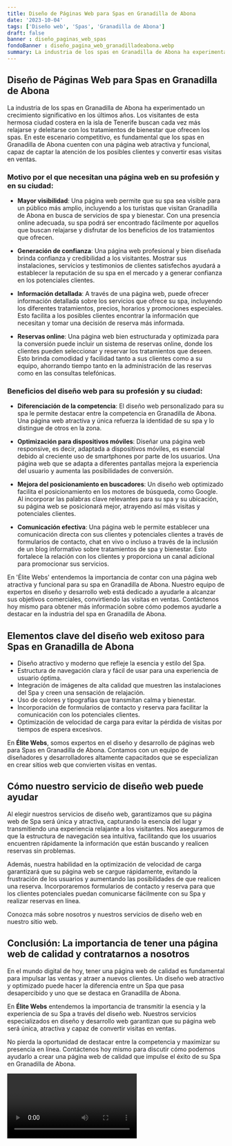 ```yaml
---
title: Diseño de Páginas Web para Spas en Granadilla de Abona
date: '2023-10-04'
tags: ['Diseño web', 'Spas', 'Granadilla de Abona']
draft: false
banner : diseño_paginas_web_spas
fondoBanner : diseño_pagina_web_granadilladeabona.webp
summary: La industria de los spas en Granadilla de Abona ha experimentado un crecimiento significativo en los últimos años. Los visitantes de esta hermosa ciudad costera en la isla de Tenerife buscan cada vez más relajarse y deleitarse con los tratamientos de bienestar que ofrecen los spas. En este escenario competitivo, es fundamental que los spas en Granadilla de Abona cuenten con una página web atractiva y funcional, capaz de captar la atención de los posibles clientes y convertir esas visitas en ventas.
---
```


## **Diseño de Páginas Web para Spas en Granadilla de Abona**

La industria de los spas en Granadilla de Abona ha experimentado un crecimiento significativo en los últimos años. Los visitantes de esta hermosa ciudad costera en la isla de Tenerife buscan cada vez más relajarse y deleitarse con los tratamientos de bienestar que ofrecen los spas. En este escenario competitivo, es fundamental que los spas en Granadilla de Abona cuenten con una página web atractiva y funcional, capaz de captar la atención de los posibles clientes y convertir esas visitas en ventas.

### **Motivo por el que necesitan una página web en su profesión y en su ciudad:**

- **Mayor visibilidad**: Una página web permite que su spa sea visible para un público más amplio, incluyendo a los turistas que visitan Granadilla de Abona en busca de servicios de spa y bienestar. Con una presencia online adecuada, su spa podrá ser encontrado fácilmente por aquellos que buscan relajarse y disfrutar de los beneficios de los tratamientos que ofrecen.

- **Generación de confianza**: Una página web profesional y bien diseñada brinda confianza y credibilidad a los visitantes. Mostrar sus instalaciones, servicios y testimonios de clientes satisfechos ayudará a establecer la reputación de su spa en el mercado y a generar confianza en los potenciales clientes.

- **Información detallada**: A través de una página web, puede ofrecer información detallada sobre los servicios que ofrece su spa, incluyendo los diferentes tratamientos, precios, horarios y promociones especiales. Esto facilita a los posibles clientes encontrar la información que necesitan y tomar una decisión de reserva más informada.

- **Reservas online**: Una página web bien estructurada y optimizada para la conversión puede incluir un sistema de reservas online, donde los clientes pueden seleccionar y reservar los tratamientos que deseen. Esto brinda comodidad y facilidad tanto a sus clientes como a su equipo, ahorrando tiempo tanto en la administración de las reservas como en las consultas telefónicas.

### **Beneficios del diseño web para su profesión y su ciudad:**

- **Diferenciación de la competencia**: El diseño web personalizado para su spa le permite destacar entre la competencia en Granadilla de Abona. Una página web atractiva y única refuerza la identidad de su spa y lo distingue de otros en la zona.

- **Optimización para dispositivos móviles**: Diseñar una página web responsive, es decir, adaptada a dispositivos móviles, es esencial debido al creciente uso de smartphones por parte de los usuarios. Una página web que se adapta a diferentes pantallas mejora la experiencia del usuario y aumenta las posibilidades de conversión.

- **Mejora del posicionamiento en buscadores**: Un diseño web optimizado facilita el posicionamiento en los motores de búsqueda, como Google. Al incorporar las palabras clave relevantes para su spa y su ubicación, su página web se posicionará mejor, atrayendo así más visitas y potenciales clientes.

- **Comunicación efectiva**: Una página web le permite establecer una comunicación directa con sus clientes y potenciales clientes a través de formularios de contacto, chat en vivo o incluso a través de la inclusión de un blog informativo sobre tratamientos de spa y bienestar. Esto fortalece la relación con los clientes y proporciona un canal adicional para promocionar sus servicios.

En 'Élite Webs' entendemos la importancia de contar con una página web atractiva y funcional para su spa en Granadilla de Abona. Nuestro equipo de expertos en diseño y desarrollo web está dedicado a ayudarle a alcanzar sus objetivos comerciales, convirtiendo las visitas en ventas. Contáctenos hoy mismo para obtener más información sobre cómo podemos ayudarle a destacar en la industria del spa en Granadilla de Abona.

<GifSeo />

<Cta />

## Elementos clave del diseño web exitoso para Spas en Granadilla de Abona

- Diseño atractivo y moderno que refleje la esencia y estilo del Spa.
- Estructura de navegación clara y fácil de usar para una experiencia de usuario óptima.
- Integración de imágenes de alta calidad que muestren las instalaciones del Spa y creen una sensación de relajación.
- Uso de colores y tipografías que transmitan calma y bienestar.
- Incorporación de formularios de contacto y reserva para facilitar la comunicación con los potenciales clientes.
- Optimización de velocidad de carga para evitar la pérdida de visitas por tiempos de espera excesivos.

En **Élite Webs**, somos expertos en el diseño y desarrollo de páginas web para Spas en Granadilla de Abona. Contamos con un equipo de diseñadores y desarrolladores altamente capacitados que se especializan en crear sitios web que convierten visitas en ventas.

## Cómo nuestro servicio de diseño web puede ayudar

Al elegir nuestros servicios de diseño web, garantizamos que su página web de Spa será única y atractiva, capturando la esencia del lugar y transmitiendo una experiencia relajante a los visitantes. Nos aseguramos de que la estructura de navegación sea intuitiva, facilitando que los usuarios encuentren rápidamente la información que están buscando y realicen reservas sin problemas.

Además, nuestra habilidad en la optimización de velocidad de carga garantizará que su página web se cargue rápidamente, evitando la frustración de los usuarios y aumentando las posibilidades de que realicen una reserva. Incorporaremos formularios de contacto y reserva para que los clientes potenciales puedan comunicarse fácilmente con su Spa y realizar reservas en línea.

Conozca más sobre nosotros y nuestros servicios de diseño web en nuestro sitio web.

## Conclusión: La importancia de tener una página web de calidad y contratarnos a nosotros

En el mundo digital de hoy, tener una página web de calidad es fundamental para impulsar las ventas y atraer a nuevos clientes. Un diseño web atractivo y optimizado puede hacer la diferencia entre un Spa que pasa desapercibido y uno que se destaca en Granadilla de Abona.

En **Élite Webs** entendemos la importancia de transmitir la esencia y la experiencia de su Spa a través del diseño web. Nuestros servicios especializados en diseño y desarrollo web garantizan que su página web será única, atractiva y capaz de convertir visitas en ventas.

No pierda la oportunidad de destacar entre la competencia y maximizar su presencia en línea. Contáctenos hoy mismo para discutir cómo podemos ayudarlo a crear una página web de calidad que impulse el éxito de su Spa en Granadilla de Abona.

<Video />

<CtaBot job='Spas' city='Granadilla de Abona'/>

<Gmaps query='Granadilla de Abona+españa+maps' />